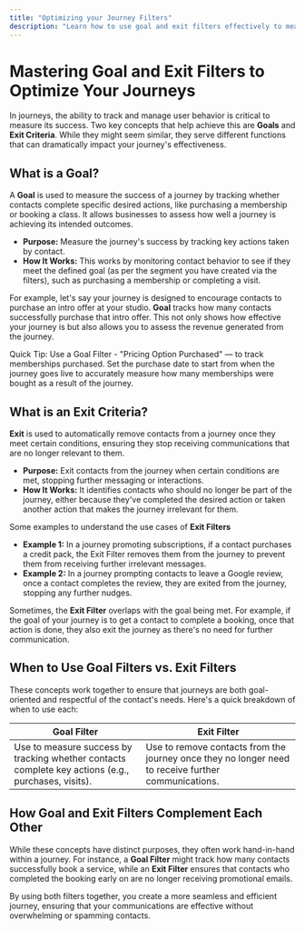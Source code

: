 ```yaml
---
title: "Optimizing your Journey Filters"
description: "Learn how to use goal and exit filters effectively to measure success and manage contacts in Kenko Journeys."
---
```



# Mastering Goal and Exit Filters to Optimize Your Journeys

In journeys, the ability to track and manage user behavior is critical to measure its success. Two key concepts that help achieve this are **Goals** and **Exit Criteria**. While they might seem similar, they serve different functions that can dramatically impact your journey's effectiveness.

## What is a Goal?

A **Goal** is used to measure the success of a journey by tracking whether contacts complete specific desired actions, like purchasing a membership or booking a class. It allows businesses to assess how well a journey is achieving its intended outcomes.

- **Purpose:** Measure the journey's success by tracking key actions taken by contact.
- **How It Works:** This works by monitoring contact behavior to see if they meet the defined goal (as per the segment you have created via the filters), such as purchasing a membership or completing a visit.

For example, let's say your journey is designed to encourage contacts to purchase an intro offer at your studio. **Goal** tracks how many contacts successfully purchase that intro offer. This not only shows how effective your journey is but also allows you to assess the revenue generated from the journey.

<Info>
  Quick Tip: Use a Goal Filter - "Pricing Option Purchased" — to track memberships purchased. Set the purchase date to start from when the journey goes live to accurately measure how many memberships were bought as a result of the journey.
</Info>

## What is an Exit Criteria?

**Exit** is used to automatically remove contacts from a journey once they meet certain conditions, ensuring they stop receiving communications that are no longer relevant to them.

- **Purpose:** Exit contacts from the journey when certain conditions are met, stopping further messaging or interactions.
- **How It Works:** It identifies contacts who should no longer be part of the journey, either because they've completed the desired action or taken another action that makes the journey irrelevant for them.

Some examples to understand the use cases of **Exit Filters**

- **Example 1:** In a journey promoting subscriptions, if a contact purchases a credit pack, the Exit Filter removes them from the journey to prevent them from receiving further irrelevant messages.
- **Example 2:** In a journey prompting contacts to leave a Google review, once a contact completes the review, they are exited from the journey, stopping any further nudges.

Sometimes, the **Exit Filter** overlaps with the goal being met. For example, if the goal of your journey is to get a contact to complete a booking, once that action is done, they also exit the journey as there's no need for further communication.


## When to Use Goal Filters vs. Exit Filters

These concepts work together to ensure that journeys are both goal-oriented and respectful of the contact's needs. Here's a quick breakdown of when to use each:

| Goal Filter                                                                                         | Exit Filter                                                                                         |
| --------------------------------------------------------------------------------------------------- | --------------------------------------------------------------------------------------------------- |
| Use to measure success by tracking whether contacts complete key actions (e.g., purchases, visits). | Use to remove contacts from the journey once they no longer need to receive further communications. |

## How Goal and Exit Filters Complement Each Other

While these concepts have distinct purposes, they often work hand-in-hand within a journey. For instance, a **Goal Filter** might track how many contacts successfully book a service, while an **Exit Filter** ensures that contacts who completed the booking early on are no longer receiving promotional emails.

By using both filters together, you create a more seamless and efficient journey, ensuring that your communications are effective without overwhelming or spamming contacts.

